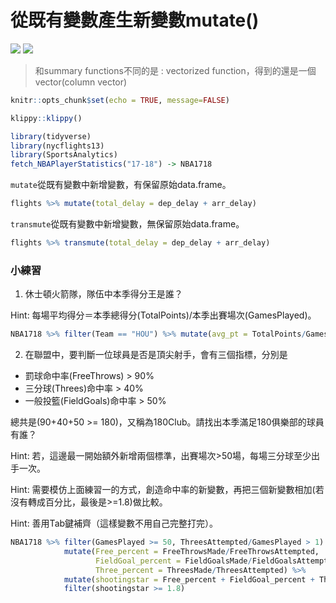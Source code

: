# 從既有變數產生新變數mutate()

![](./graph/mutate.png)
![](./graph/mutate2.png)

> 和summary functions不同的是 : vectorized function，得到的還是一個vector(column vector)

```r
knitr::opts_chunk$set(echo = TRUE, message=FALSE)
```

```r
klippy::klippy()
```

```r
library(tidyverse)
library(nycflights13)
library(SportsAnalytics)
fetch_NBAPlayerStatistics("17-18") -> NBA1718
```

`mutate`從既有變數中新增變數，有保留原始data.frame。
```r
flights %>% mutate(total_delay = dep_delay + arr_delay)
```

`transmute`從既有變數中新增變數，無保留原始data.frame。
```r
flights %>% transmute(total_delay = dep_delay + arr_delay)
```

### 小練習{-}
1. 休士頓火箭隊，隊伍中本季得分王是誰？

Hint: 每場平均得分＝本季總得分(TotalPoints)/本季出賽場次(GamesPlayed)。
```r
NBA1718 %>% filter(Team == "HOU") %>% mutate(avg_pt = TotalPoints/GamesPlayed) %>% select(League:Position, avg_pt)
```

2. 在聯盟中，要判斷一位球員是否是頂尖射手，會有三個指標，分別是
- 罰球命中率(FreeThrows) > 90%
- 三分球(Threes)命中率 > 40%
- 一般投籃(FieldGoals)命中率 > 50%

總共是(90+40+50 >= 180)，又稱為180Club。請找出本季滿足180俱樂部的球員有誰？

Hint: 若，這邊最一開始額外新增兩個標準，出賽場次>50場，每場三分球至少出手一次。

Hint: 需要模仿上面練習一的方式，創造命中率的新變數，再把三個新變數相加(若沒有轉成百分比，最後是>=1.8)做比較。

Hint: 善用Tab鍵補齊（這樣變數不用自己完整打完）。

```r
NBA1718 %>% filter(GamesPlayed >= 50, ThreesAttempted/GamesPlayed > 1) %>%
            mutate(Free_percent = FreeThrowsMade/FreeThrowsAttempted, 
                   FieldGoal_percent = FieldGoalsMade/FieldGoalsAttempted, 
                   Three_percent = ThreesMade/ThreesAttempted) %>% 
            mutate(shootingstar = Free_percent + FieldGoal_percent + Three_percent) %>%
            filter(shootingstar >= 1.8)
```





